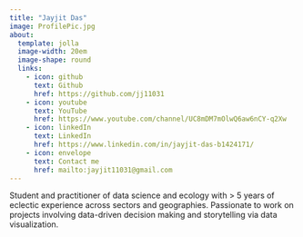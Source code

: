 ```yaml
---
title: "Jayjit Das"
image: ProfilePic.jpg
about:
  template: jolla
  image-width: 20em
  image-shape: round
  links:
    - icon: github
      text: Github
      href: https://github.com/jj11031
    - icon: youtube
      text: YouTube
      href: https://www.youtube.com/channel/UC8mDM7mOlwQ6aw6nCY-q2Xw
    - icon: linkedIn
      text: LinkedIn
      href: https://www.linkedin.com/in/jayjit-das-b1424171/
    - icon: envelope
      text: Contact me
      href: mailto:jayjit11031@gmail.com
---
```


Student and practitioner of data science and ecology with > 5 years of eclectic experience across sectors and geographies. Passionate to work on projects involving data-driven decision making and storytelling via data visualization.

